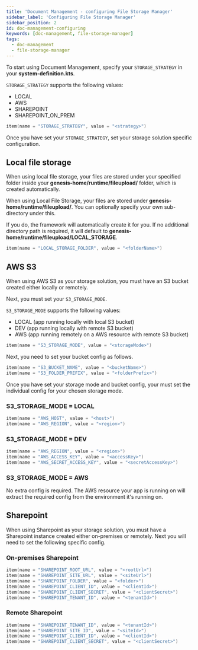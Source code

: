 ```yaml
---
title: 'Document Management - configuring File Storage Manager'
sidebar_label: 'Configuring File Storage Manager'
sidebar_position: 2
id: doc-management-configuring
keywords: [doc-management, file-storage-manager]
tags:
  - doc-management
  - file-storage-manager
---
```



To start using Document Management, specify your `STORAGE_STRATEGY` in your **system-definition.kts**.

`STORAGE_STRATEGY` supports the following values:
- LOCAL
- AWS
- SHAREPOINT
- SHAREPOINT_ON_PREM

```kotlin
item(name = "STORAGE_STRATEGY", value = "<strategy>")
```
Once you have set your `STORAGE_STRATEGY`, set your storage solution specific configuration.

## Local file storage
When using local file storage, your files are stored under your specified folder inside your **genesis-home/runtime/fileupload/** folder, which is created automatically.


When using Local File Storage, your files are stored under **genesis-home/runtime/fileupload/**. You can optionally specify your own sub-directory under this.

If you do, the framework will automatically create it for you. If no additional directory path is required, it will default to **genesis-home/runtime/fileupload/LOCAL_STORAGE**.

```kotlin
item(name = "LOCAL_STORAGE_FOLDER", value = "<folderName>")
```

## AWS S3
When using AWS S3 as your storage solution, you must have an S3 bucket created either locally or remotely.

Next, you must set your `S3_STORAGE_MODE`.

`S3_STORAGE_MODE` supports the following values:
- LOCAL (app running locally with local S3 bucket)
- DEV (app running locally with remote S3 bucket)
- AWS (app running remotely on a AWS resource with remote S3 bucket)

```kotlin
item(name = "S3_STORAGE_MODE", value = "<storageMode>")
```

Next, you need to set your bucket config as follows.
```kotlin
item(name = "S3_BUCKET_NAME", value = "<bucketName>")
item(name = "S3_FOLDER_PREFIX", value = "<folderPrefix>")
```

Once you have set your storage mode and bucket config, your must set the individual config for your chosen storage mode.

### S3_STORAGE_MODE = LOCAL
```kotlin
item(name = "AWS_HOST", value = "<host>")
item(name = "AWS_REGION", value = "<region>")
```

### S3_STORAGE_MODE = DEV
```kotlin
item(name = "AWS_REGION", value = "<region>")
item(name = "AWS_ACCESS_KEY", value = "<accessKey>")
item(name = "AWS_SECRET_ACCESS_KEY", value = "<secretAccessKey>")
```

### S3_STORAGE_MODE = AWS
No extra config is required. The AWS resource your app is running on will extract the required config from the environment it's running on.

## Sharepoint
When using Sharepoint as your storage solution, you must have a Sharepoint instance created either on-premises or remotely.
Next you will need to set the following specific config.

### On-premises Sharepoint
```kotlin
item(name = "SHAREPOINT_ROOT_URL", value = "<rootUrl>")
item(name = "SHAREPOINT_SITE_URL", value = "<siteUrl>")
item(name = "SHAREPOINT_FOLDER", value = "<folder>")
item(name = "SHAREPOINT_CLIENT_ID", value = "<clientId>")
item(name = "SHAREPOINT_CLIENT_SECRET", value = "<clientSecret>")
item(name = "SHAREPOINT_TENANT_ID", value = "<tenantId>")
```

### Remote Sharepoint
```kotlin
item(name = "SHAREPOINT_TENANT_ID", value = "<tenantId>")
item(name = "SHAREPOINT_SITE_ID", value = "<siteId>")
item(name = "SHAREPOINT_CLIENT_ID", value = "<clientId>")
item(name = "SHAREPOINT_CLIENT_SECRET", value = "<clientSecret>")
```
